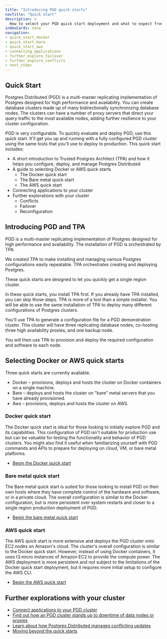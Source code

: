 ```yaml
---
title: "Introducing PGD quick starts"
navTitle: "Quick Start"
description: >
  How to select your PGD quick start deployment and what to expect from the experience.
indexCards: none
navigation:
- quick_start_docker
- quick_start_bare
- quick_start_aws
- connecting_applications
- further_explore_failover
- further_explore_conflicts
- next_steps
---
```


## Quick Start

Postgres Distributed (PGD) is a multi-master replicating implementation of Postgres designed for high performance and availability. You can create database clusters made up of many bidirectionally synchronizing database nodes. The clusters can have a number of proxy servers that direct your query traffic to the most available nodes, adding further resilience to your cluster configuration.
 
PGD is very configurable. To quickly evaluate and deploy PGD, use this quick start. It'll get you up and running with a fully configured PGD cluster using the same tools that you'll use to deploy to production. This quick start includes:

* A short introduction to Trusted Postgres Architect (TPA) and how it helps you configure, deploy, and manage Postgres Distributed
* A guide to selecting Docker or AWS quick starts
  * The Docker quick start
  * The Bare metal quick start
  * The AWS quick start
* Connecting applications to your cluster
* Further explorations with your cluster
  * Conflicts
  * Failover
  * Reconfiguration


## Introducing PGD and TPA

PGD is a multi-master replicating implementation of Postgres designed for high performance and availability. The installation of PGD is orchestrated by TPA. 

We created TPA to make installing and managing various Postgres configurations easily repeatable. TPA orchestrates creating and deploying Postgres. 

These quick starts are designed to let you quickly get a single region cluster. 

In these quick starts, you install TPA first. If you already have TPA installed, you can skip those steps. TPA is more of a tool than a simple installer. You will be able to use the same installation of TPA to deploy many different configurations of Postgres clusters.

You'll use TPA to generate a configuration file for a PGD demonstration cluster. This cluster will have three replicating database nodes, co-hosting three high availability proxies, and one backup node.

You will then use TPA to provision and deploy the required configuration and software to each node.

## Selecting Docker or AWS quick starts

Three quick starts are currently available.
* Docker – provisions, deploys and hosts the cluster on Docker containers on a single machine. 
* Bare – deploys and hosts the cluster on "bare" metal servers that you have already provisioned.
* Aws – provisions, deploys and hosts the cluster on AWS. 

### Docker quick start

The Docker quick start is ideal for those looking to initially explore PGD and its capabilities. This configuration of PGD isn't suitable for production use but can be valuable for testing the functionality and behavior of PGD clusters. You might also find it useful when familiarizing yourself with PGD commands and APIs to prepare for deploying on cloud, VM, or bare metal platforms. 

* [Begin the Docker quick start](quick_start_docker)

### Bare metal quick start

The Bare metal quick start is suited for those looking to install PGD on their own hosts where they have complete control of the hardware and software, or in a private cloud. The overall configuration is similar to the Docker configuration, but is more persistent over system restarts and closer to a single region production deployment of PGD.

* [Begin the bare metal quick start](quick_start_bare)

### AWS quick start

The AWS quick start is more extensive and deploys the PGD cluster onto EC2 nodes on Amazon's cloud. The cluster's overall configuration is similar to the Docker quick start. However, instead of using Docker containers, it uses t3.micro instances of Amazon EC2 to provide the compute power. The AWS deployment is more persistent and not subject to the limitations of the Docker quick start deployment, but it requires more initial setup to configure the AWS CLI.

* [Begin the AWS quick start](quick_start_aws)

## Further explorations with your cluster

* [Connect applications to your PGD cluster](connecting_applications/)
* [Find out how an PGD cluster stands up to downtime of data nodes or proxies](further_explore_failover/)
* [Learn about how Postgres Distributed manages conflicting updates](further_explore_conflicts/)
* [Moving beyond the quick starts](next_steps/)

